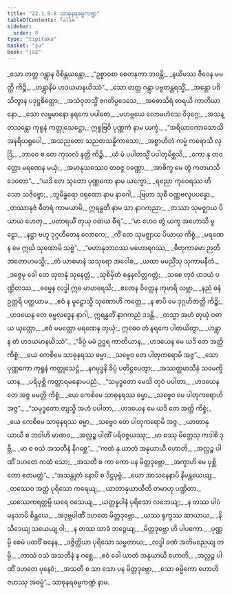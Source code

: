 ```yaml
---
title: "22.1.9.8 သာဓုနရဓမ္မကဏ္ဍ"
tableOfContents: false
sidebar:
  order: 8
type: "tipitaka"
basket: "su"
book: "ja2"
---
```



<DynamicBreadcrumb />

<Division number="1549" book="ja2" e="ch" v="23" p="297">

<Paragraph number="2892" type="verses" book="ja2">
_သော တတ္ထ ဂန္တွာန ဝိစိန္တယန္တော,_  
_“ဥစ္စာဝစာ စေတနကာ ဘဝန္တိ;_  
_နယိမဿ ဇီဝေန မမတ္ထိ ကိဉ္စိ,_  
_ဟန္တွာနိမံ ဟဒယမာနယိဿံ”._  

</Paragraph>

</Division>
<Division number="1550" book="ja2" e="ch" v="23" p="297">

<Paragraph number="2893" type="verses" book="ja2">
_သော တတ္ထ ဂန္တွာ ပဗ္ဗတန္တရသ္မိံ,_  
_အန္တော ပဝိသိတွာန ပဒုဋ္ဌစိတ္တော;_  
_အသံဝုတသ္မိံ ဇဂတိပ္ပဒေသေ,_  
_အဓောသိရံ ဓာရယိ ကာတိယာနော._  

</Paragraph>

</Division>
<Division number="1551" book="ja2" e="ch" v="23" p="297">

<Paragraph number="2894" type="verses" book="ja2">
_သော လမ္ဗမာနော နရကေ ပပါတေ,_  
_မဟဗ္ဘယေ လောမဟံသေ ဝိဒုဂ္ဂေ;_  
_အသန္တသန္တော ကုရူနံ ကတ္တုသေဋ္ဌော,_  
ဣစ္စဗြဝိ ပုဏ္ဏကံ နာမ ယက္ခံ._  

</Paragraph>

</Division>
<Division number="1552" book="ja2" e="ch" v="23" p="298">

<Paragraph number="2895" type="verses" book="ja2">
_“အရိယာဝကာသောသိ အနရိယရူပေါ,_  
_အသညတော သညတသန္နိကာသော;_  
_အစ္စာဟိတံ ကမ္မံ ကရောသိ လုဒြံ,_  
_ဘာဝေ စ တေ ကုသလံ နတ္ထိ ကိဉ္စိ._  

</Paragraph>

</Division>
<Division number="1553" book="ja2" e="ch" v="23" p="298">

<Paragraph number="2896" type="verses" book="ja2">
_ယံ မံ ပပါတသ္မိံ ပပါတုမိစ္ဆသိ,_  
_ကော နု တဝတ္ထော မရဏေန မယှံ;_  
_အမာနုသဿေဝ တဝဇ္ဇ ဝဏ္ဏော,_  
_အာစိက္ခ မေ တွံ ကတမာသိ ဒေဝတာ”._  

</Paragraph>

</Division>
<Division number="1554" book="ja2" e="ch" v="23" p="298">

<Paragraph number="2897" type="verses" book="ja2">
_“ယဒိ တေ သုတော ပုဏ္ဏကော နာမ ယက္ခော,_  
_ရညော ကုဝေရဿ ဟိ သော သဇိဗ္ဗော;_  
_ဘူမိန္ဓရော ဝရုဏော နာမ နာဂေါ,_  
_ဗြဟာ သုစီ ဝဏ္ဏဗလူပပန္နော._  

</Paragraph>

</Division>
<Division number="1555" book="ja2" e="ch" v="23" p="298">

<Paragraph number="2898" type="verses" book="ja2">
_တဿာနုဇံ ဓီတရံ ကာမယာမိ,_  
ဣရန္ဓတီ နာမ သာ နာဂကညာ;_  
_တဿာ သုမဇ္ဈာယ ပိယာယ ဟေတု,_  
_ပတာရယိံ တုယှ ဝဓာယ ဓီရ”._  

</Paragraph>

</Division>
<Division number="1556" book="ja2" e="ch" v="23" p="298">

<Paragraph number="2899" type="verses" book="ja2">
_“မာ ဟေဝ တွံ ယက္ခ အဟောသိ မူဠှော,_  
_နဋ္ဌာ ဗဟူ ဒုဂ္ဂဟီတေန လောကေ;_  
_ကိံ တေ သုမဇ္ဈာယ ပိယာယ ကိစ္စံ,_  
_မရဏေန မေ ဣင်္ဃ သုဏောမိ သဗ္ဗံ”._  

</Paragraph>

</Division>
<Division number="1557" book="ja2" e="ch" v="23" p="298">

<Paragraph number="2900" type="verses" book="ja2">
_“မဟာနုဘာဝဿ မဟောရဂဿ,_  
_ဓီတုကာမော ဉာတိဘတောဟမသ္မိ;_  
_တံ ယာစမာနံ သသုရော အဝေါစ,_  
_ယထာ မမညိံသု သုကာမနီတံ._  

</Paragraph>

</Division>
<Division number="1558" book="ja2" e="ch" v="23" p="299">

<Paragraph number="2901" type="verses" book="ja2">
_ဒဇ္ဇေမု ခေါ တေ သုတနုံ သုနေတ္တံ,_  
_သုစိမှိတံ စန္ဒနလိတ္တဂတ္တံ;_  
_သစေ တုဝံ ဟဒယံ ပဏ္ဍိတဿ,_  
_ဓမ္မေန လဒ္ဓါ ဣဓ မာဟရေသိ;_  
_ဧတေန ဝိတ္တေန ကုမာရိ လဗ္ဘာ,_  
_နညံ ဓနံ ဥတ္တရိ ပတ္ထယာမ._  

</Paragraph>

</Division>
<Division number="1559" book="ja2" e="ch" v="23" p="299">

<Paragraph number="2902" type="verses" book="ja2">
_ဧဝံ န မူဠှောသ္မိ သုဏောဟိ ကတ္တေ,_  
_န စာပိ မေ ဒုဂ္ဂဟိတတ္ထိ ကိဉ္စိ;_  
_ဟဒယေန တေ ဓမ္မလဒ္ဓေန နာဂါ,_  
ဣရန္ဓတိံ နာဂကညံ ဒဒန္တိ._  

</Paragraph>

</Division>
<Division number="1560" book="ja2" e="ch" v="23" p="299">

<Paragraph number="2903" type="verses" book="ja2">
_တသ္မာ အဟံ တုယှံ ဝဓာယ ယုတ္တော,_  
_ဧဝံ မမတ္ထော မရဏေန တုယှံ;_  
ဣဓေဝ တံ နရကေ ပါတယိတွာ,_  
_ဟန္တွာန တံ ဟဒယမာနယိဿံ”._  

</Paragraph>

</Division>
<Division number="1561" book="ja2" e="ch" v="23" p="299">

<Paragraph number="2904" type="verses" book="ja2">
_“ခိပ္ပံ မမံ ဥဒ္ဓရ ကာတိယာန,_  
_ဟဒယေန မေ ယဒိ တေ အတ္ထိ ကိစ္စံ;_  
_ယေ ကေစိမေ သာဓုနရဿ ဓမ္မာ,_  
_သဗ္ဗေဝ တေ ပါတုကရောမိ အဇ္ဇ”._  

</Paragraph>

</Division>
<Division number="1562" book="ja2" e="ch" v="23" p="299">

<Paragraph number="2905" type="verses" book="ja2">
_သော ပုဏ္ဏကော ကုရူနံ ကတ္တုသေဋ္ဌံ,_  
_နဂမုဒ္ဓနိ ခိပ္ပံ ပတိဋ္ဌပေတွာ;_  
_အဿတ္ထမာသီနံ သမေက္ခိယာန,_  
_ပရိပုစ္ဆိ ကတ္တာရမနောမပညံ._  

</Paragraph>

</Division>
<Division number="1563" book="ja2" e="ch" v="23" p="299">

<Paragraph number="2906" type="verses" book="ja2">
_“သမုဒ္ဓတော မေသိ တုဝံ ပပါတာ,_  
_ဟဒယေန တေ အဇ္ဇ မမတ္ထိ ကိစ္စံ;_  
_ယေ ကေစိမေ သာဓုနရဿ ဓမ္မာ,_  
_သဗ္ဗေဝ မေ ပါတုကရောဟိ အဇ္ဇ”._  

</Paragraph>

</Division>
<Division number="1564" book="ja2" e="ch" v="23" p="299">

<Paragraph number="2907" type="verses" book="ja2">
_“သမုဒ္ဓတော တျသ္မိ အဟံ ပပါတာ,_  
_ဟဒယေန မေ ယဒိ တေ အတ္ထိ ကိစ္စံ;_  
_ယေ ကေစိမေ သာဓုနရဿ ဓမ္မာ,_  
_သဗ္ဗေဝ တေ ပါတုကရောမိ အဇ္ဇ._  

</Paragraph>

</Division>
<Division number="1565" book="ja2" e="ch" v="23" p="300">

<Paragraph number="2908" type="verses" book="ja2">
_ယာတာနုယာယီ စ ဘဝါဟိ မာဏဝ,_  
_အလ္လဉ္စ ပါဏိံ ပရိဝဇ္ဇယဿု;_  
_မာ စဿု မိတ္တေသု ကဒါစိ ဒုဗ္ဘီ,_  
_မာ စ ဝသံ အသတီနံ နိဂစ္ဆေ”._  

</Paragraph>

</Division>
<Division number="1566" book="ja2" e="ch" v="23" p="300">

<Paragraph number="2909" type="verses" book="ja2">
_“ကထံ နု ယာတံ အနုယာယီ ဟောတိ,_  
_အလ္လဉ္စ ပါဏိံ ဒဟတေ ကထံ သော;_  
_အသတီ စ ကာ ကော ပန မိတ္တဒုဗ္ဘော,_  
_အက္ခာဟိ မေ ပုစ္ဆိတော ဧတမတ္ထံ”._  

</Paragraph>

</Division>
<Division number="1567" book="ja2" e="ch" v="23" p="300">

<Paragraph number="2910" type="verses" book="ja2">
_“အသန္ထုတံ နောပိ စ ဒိဋ္ဌပုဗ္ဗံ,_  
_ယော အာသနေနာပိ နိမန္တယေယျ;_  
_တဿေဝ အတ္ထံ ပုရိသော ကရေယျ,_  
_ယာတာနုယာယီတိ တမာဟု ပဏ္ဍိတာ._  

</Paragraph>

</Division>
<Division number="1568" book="ja2" e="ch" v="23" p="300">

<Paragraph number="2911" type="verses" book="ja2">
_ယဿေကရတ္တမ္ပိ ဃရေ ဝသေယျ,_  
_ယတ္ထန္နပါနံ ပုရိသော လဘေယျ;_  
_န တဿ ပါပံ မနသာပိ စိန္တယေ,_  
_အဒုဗ္ဘပါဏိံ ဒဟတေ မိတ္တဒုဗ္ဘော._  

</Paragraph>

</Division>
<Division number="1569" book="ja2" e="ch" v="23" p="300">

<Paragraph number="2912" type="verses" book="ja2">
_ယဿ ရုက္ခဿ ဆာယာယ,_  
_နိသီဒေယျ သယေယျ ဝါ;_  
_န တဿ သာခံ ဘဉ္ဇေယျ,_  
_မိတ္တဒုဗ္ဘော ဟိ ပါပကော._  

</Paragraph>

</Division>
<Division number="1570" book="ja2" e="ch" v="23" p="300">

<Paragraph number="2913" type="verses" book="ja2">
_ပုဏ္ဏမ္ပိ စေမံ ပထဝိံ ဓနေန,_  
_ဒဇ္ဇိတ္ထိယာ ပုရိသော သမ္မတာယ;_  
_လဒ္ဓါ ခဏံ အတိမညေယျ တမ္ပိ,_  
_တာသံ ဝသံ အသတီနံ န ဂစ္ဆေ._  

</Paragraph>

</Division>
<Division number="1571" book="ja2" e="ch" v="23" p="300">

<Paragraph number="2914" type="verses" book="ja2">
_ဧဝံ ခေါ ယာတံ အနုယာယီ ဟောတိ,_  
_အလ္လဉ္စ ပါဏိံ ဒဟတေ ပုနေဝံ;_  
_အသတီ စ သာ သော ပန မိတ္တဒုဗ္ဘော,_  
_သော ဓမ္မိကော ဟောဟိ ဇဟဿု အဓမ္မံ”._  


</Paragraph>
</Division>

<Paragraph number="2915" type="center" book="ja2">
သာဓုနရဓမ္မကဏ္ဍံ နာမ.
</Paragraph>